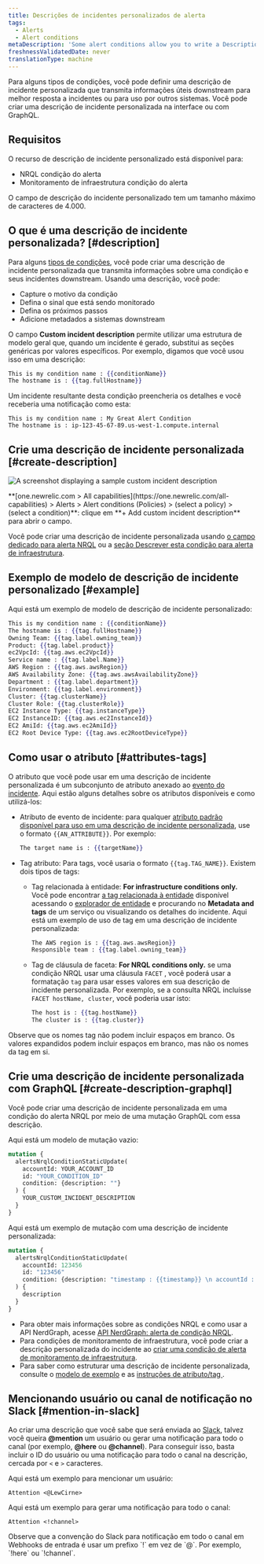 ```yaml
---
title: Descrições de incidentes personalizados de alerta
tags:
  - Alerts
  - Alert conditions
metaDescription: 'Some alert conditions allow you to write a Description, which adds context to your incidents and notifications.'
freshnessValidatedDate: never
translationType: machine
---
```





Para alguns tipos de condições, você pode definir uma descrição de incidente personalizada que transmita informações úteis downstream para melhor resposta a incidentes ou para uso por outros sistemas. Você pode criar uma descrição de incidente personalizada na interface ou com GraphQL.

## Requisitos

O recurso de descrição de incidente personalizado está disponível para:

* NRQL condição do alerta
* Monitoramento de infraestrutura condição do alerta

O campo de descrição do incidente personalizado tem um tamanho máximo de caracteres de 4.000.

## O que é uma descrição de incidente personalizada? [#description]

Para alguns [tipos de condições](#requirements), você pode criar uma descrição de incidente personalizada que transmita informações sobre uma condição e seus incidentes downstream. Usando uma descrição, você pode:

* Capture o motivo da condição
* Defina o sinal que está sendo monitorado
* Defina os próximos passos
* Adicione metadados a sistemas downstream

O campo <DoNotTranslate>**Custom incident description**</DoNotTranslate> permite utilizar uma estrutura de modelo geral que, quando um incidente é gerado, substitui as seções genéricas por valores específicos. Por exemplo, digamos que você usou isso em uma descrição:

```handlebars
This is my condition name : {{conditionName}}
The hostname is : {{tag.fullHostname}}
```

Um incidente resultante desta condição preencheria os detalhes e você receberia uma notificação como esta:

```
This is my condition name : My Great Alert Condition
The hostname is : ip-123-45-67-89.us-west-1.compute.internal
```

## Crie uma descrição de incidente personalizada [#create-description]

<img
  title="custom incident description"
  alt="A screenshot displaying a sample custom incident description"
  src={alertsCustomIncidentDescriptionAlerts}
/>

<figcaption>
  <DoNotTranslate>**[one.newrelic.com > All capabilities](https://one.newrelic.com/all-capabilities) > Alerts > Alert conditions (Policies) > (select a policy) > (select a condition)**</DoNotTranslate>: clique em <DoNotTranslate>**+ Add custom incident description**</DoNotTranslate> para abrir o campo.
</figcaption>

Você pode criar uma descrição de incidente personalizada usando [o campo dedicado para alerta NRQL](/docs/alerts-applied-intelligence/new-relic-alerts/alert-conditions/create-nrql-alert-conditions/) ou a [seção Descrever esta condição para alerta de infraestrutura](/docs/infrastructure/new-relic-infrastructure/infrastructure-alert-conditions/infrastructure-alerts-add-edit-or-view-host-alert-information/).

## Exemplo de modelo de descrição de incidente personalizado [#example]

Aqui está um exemplo de modelo de descrição de incidente personalizado:

```handlebars
This is my condition name : {{conditionName}}
The hostname is : {{tag.fullHostname}}
Owning Team: {{tag.label.owning_team}}
Product: {{tag.label.product}}
ec2VpcId: {{tag.aws.ec2VpcId}}
Service name : {{tag.label.Name}}
AWS Region : {{tag.aws.awsRegion}}
AWS Availability Zone: {{tag.aws.awsAvailabilityZone}}
Department : {{tag.label.department}}
Environment: {{tag.label.environment}}
Cluster: {{tag.clusterName}}
Cluster Role: {{tag.clusterRole}}
EC2 Instance Type: {{tag.instanceType}}
EC2 InstanceID: {{tag.aws.ec2InstanceId}}
EC2 AmiId: {{tag.aws.ec2AmiId}}
EC2 Root Device Type: {{tag.aws.ec2RootDeviceType}}
```

## Como usar o atributo [#attributes-tags]

O atributo que você pode usar em uma descrição de incidente personalizada é um subconjunto de atributo anexado ao [evento do incidente](/docs/alerts-applied-intelligence/new-relic-alerts/advanced-alerts/understand-technical-concepts/incident-event-attributes). Aqui estão alguns detalhes sobre os atributos disponíveis e como utilizá-los:

* Atributo de evento de incidente: para qualquer [atributo padrão disponível para uso em uma descrição de incidente personalizada](/docs/alerts-applied-intelligence/new-relic-alerts/advanced-alerts/understand-technical-concepts/incident-event-attributes), use o formato `{{AN_ATTRIBUTE}}`. Por exemplo:

  ```handlebars
  The target name is : {{targetName}}
  ```

* Tag atributo: Para tags, você usaria o formato `{{tag.TAG_NAME}}`. Existem dois tipos de tags:

  * Tag relacionada à entidade: <DoNotTranslate>**For infrastructure conditions only.**</DoNotTranslate> Você pode encontrar [a tag relacionada à entidade](/docs/new-relic-one/use-new-relic-one/core-concepts/tagging-use-tags-organize-group-what-you-monitor#) disponível acessando o [explorador de entidade](/docs/new-relic-one/use-new-relic-one/ui-data/new-relic-one-entity-explorer-view-performance-across-apps-services-hosts) e procurando no <DoNotTranslate>**Metadata and tags**</DoNotTranslate> de um serviço ou visualizando os detalhes do incidente. Aqui está um exemplo de uso de tag em uma descrição de incidente personalizada:

    ```handlebars
    The AWS region is : {{tag.aws.awsRegion}}
    Responsible team : {{tag.label.owning_team}}
    ```

  * Tag de cláusula de faceta: <DoNotTranslate>**For NRQL conditions only.**</DoNotTranslate> se uma condição NRQL usar uma cláusula `FACET` , você poderá usar a formatação `tag` para usar esses valores em sua descrição de incidente personalizada. Por exemplo, se a consulta NRQL incluísse `FACET hostName, cluster`, você poderia usar isto:

    ```handlebars
    The host is : {{tag.hostName}}
    The cluster is : {{tag.cluster}}
    ```

Observe que os nomes tag não podem incluir espaços em branco. Os valores expandidos podem incluir espaços em branco, mas não os nomes da tag em si.

## Crie uma descrição de incidente personalizada com GraphQL [#create-description-graphql]

Você pode criar uma descrição de incidente personalizada em uma condição do alerta NRQL por meio de uma mutação GraphQL com essa descrição.

Aqui está um modelo de mutação vazio:

```graphql
mutation {
  alertsNrqlConditionStaticUpdate(
    accountId: YOUR_ACCOUNT_ID
    id: "YOUR_CONDITION_ID"
    condition: {description: ""}
  ) {
    YOUR_CUSTOM_INCIDENT_DESCRIPTION
  }
}
```

Aqui está um exemplo de mutação com uma descrição de incidente personalizada:

```graphql
mutation {
  alertsNrqlConditionStaticUpdate(
    accountId: 123456
    id: "123456"
    condition: {description: "timestamp : {{timestamp}} \n accountId : {{accountId}} \n type : {{type}} \n event : {{event}} \n description : {{description}} \n policyId : {{policyId}} \n policyName: {{policyName}} \n conditionName : {{conditionName}} \n conditionId : {{conditionId}} \n product : {{product}} \n conditionType : {{conditionType}} \n RunbookUrl : {{runbookUrl}} \n nrqlQuery : {{nrqlQuery}} \n nrqlEventType : {{nrqlEventType}} \n targetID : {{targetId}} \n targetName : {{targetName}} \n commandLine : {{tag.commandLine}} \n entityGuid : {{tag.entityGuid}} \n entityName : {{tag.entityName}} \n fullHostname : {{tag.fullHostname}} \n instanceType : {{tag.instanceType}} \n processDisplayName : {{tag.processDisplayName}}"}
  ) {
    description
  }
}
```

* Para obter mais informações sobre as condições NRQL e como usar a API NerdGraph, acesse [API NerdGraph: alerta de condição NRQL](/docs/alerts/alerts-nerdgraph/nerdgraph-examples/nerdgraph-api-alerts-nrql-conditions).
* Para condições de monitoramento de infraestrutura, você pode criar a descrição personalizada do incidente ao [criar uma condição de alerta de monitoramento de infraestrutura](/docs/infrastructure/new-relic-infrastructure/infrastructure-alert-conditions/infrastructure-alerts-add-edit-or-view-host-alert-information).
* Para saber como estruturar uma descrição de incidente personalizada, consulte o [modelo de exemplo](#example) e as [instruções de atributo/tag ](#attributes-tags).

## Mencionando usuário ou canal de notificação no Slack [#mention-in-slack]

Ao criar uma descrição que você sabe que será enviada ao [Slack](/docs/alerts-applied-intelligence/new-relic-alerts/alert-notifications/notification-channels-control-where-send-alerts#slack), talvez você queira <DoNotTranslate>**@mention**</DoNotTranslate> um usuário ou gerar uma notificação para todo o canal (por exemplo, <DoNotTranslate>**@here**</DoNotTranslate> ou <DoNotTranslate>**@channel**</DoNotTranslate>). Para conseguir isso, basta incluir o ID do usuário ou uma notificação para todo o canal na descrição, cercada por `<` e `>` caracteres.

Aqui está um exemplo para mencionar um usuário:

```
Attention <@LewCirne>
```

Aqui está um exemplo para gerar uma notificação para todo o canal:

```
Attention <!channel>
```

<Callout variant="important">
  Observe que a convenção do Slack para notificação em todo o canal em Webhooks de entrada é usar um prefixo `!` em vez de `@`. Por exemplo, `!here` ou `!channel`.
</Callout>